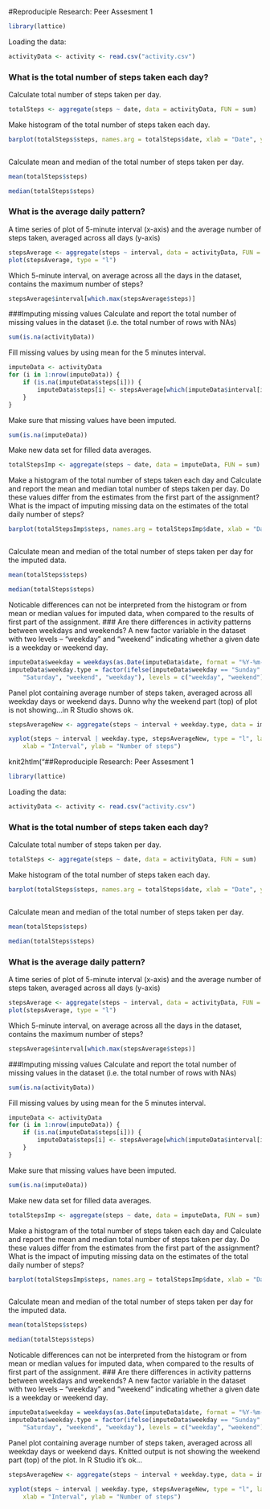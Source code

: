 #Reproduciple Research: Peer Assesment 1

```r
library(lattice)
```


Loading the data:

```r
activityData <- activity <- read.csv("activity.csv")
```
### What is the total number of steps taken each day?
Calculate total number of steps taken per day.
```r
totalSteps <- aggregate(steps ~ date, data = activityData, FUN = sum)
```
Make histogram of the total number of steps taken each day.
```r
barplot(totalSteps$steps, names.arg = totalSteps$date, xlab = "Date", ylab = "Steps")
```
```r

```

Calculate mean and median of the total number of steps taken per day.
```r
mean(totalSteps$steps)
```
```r
median(totalSteps$steps)
```
### What is the average daily pattern?
A time series of plot of 5-minute interval (x-axis) and the average number of steps taken, averaged across all days (y-axis)
```r
stepsAverage <- aggregate(steps ~ interval, data = activityData, FUN = mean)
plot(stepsAverage, type = "l")
```
Which 5-minute interval, on average across all the days in the dataset, contains the maximum number of steps?
```r
stepsAverage$interval[which.max(stepsAverage$steps)]
```
###Imputing missing values
Calculate and report the total number of missing values in the dataset (i.e. the total number of rows with NAs)
```r
sum(is.na(activityData))
```
Fill missing values by using mean for the 5 minutes interval.
```r
imputeData <- activityData 
for (i in 1:nrow(imputeData)) {
    if (is.na(imputeData$steps[i])) {
        imputeData$steps[i] <- stepsAverage[which(imputeData$interval[i] == stepsAverage$interval), ]$steps
    }
}
```
Make sure that missing values have been imputed.
```r
sum(is.na(imputeData))
```
Make new data set for filled data averages.
```r
totalStepsImp <- aggregate(steps ~ date, data = imputeData, FUN = sum)
```
Make a histogram of the total number of steps taken each day and Calculate and report the mean and median total number of steps taken per day. Do these values differ from the estimates from the first part of the assignment? What is the impact of imputing missing data on the estimates of the total daily number of steps?
```r
barplot(totalStepsImp$steps, names.arg = totalStepsImp$date, xlab = "Date", ylab = "Steps")
```
```r

```
Calculate mean and median of the total number of steps taken per day for the imputed data.
```r
mean(totalSteps$steps)
```
```r
median(totalSteps$steps)
```
Noticable differences can not be interpreted from the histogram or from mean or median values for imputed data, when compared to the results of first part of the assignment.
### Are there differences in activity patterns between weekdays and weekends?
A new factor variable in the dataset with two levels – “weekday” and “weekend” indicating whether a given date is a weekday or weekend day.
```r
imputeData$weekday = weekdays(as.Date(imputeData$date, format = "%Y-%m-%d"))
imputeData$weekday.type = factor(ifelse(imputeData$weekday == "Sunday" | imputeData$weekday == 
    "Saturday", "weekend", "weekday"), levels = c("weekday", "weekend"))
```
Panel plot containing average number of steps taken, averaged across all weekday days or weekend days. Dunno why the weekend part (top) of plot is not showing...in R Studio shows ok.
```r
stepsAverageNew <- aggregate(steps ~ interval + weekday.type, data = imputeData, mean)
```
```r
xyplot(steps ~ interval | weekday.type, stepsAverageNew, type = "l", layout = c(1, 2), 
    xlab = "Interval", ylab = "Number of steps")
```
knit2htlm("##Reproduciple Research: Peer Assesment 1

```r
library(lattice)
```


Loading the data:

```r
activityData <- activity <- read.csv("activity.csv")
```
### What is the total number of steps taken each day?
Calculate total number of steps taken per day.
```r
totalSteps <- aggregate(steps ~ date, data = activityData, FUN = sum)
```
Make histogram of the total number of steps taken each day.
```r
barplot(totalSteps$steps, names.arg = totalSteps$date, xlab = "Date", ylab = "Steps")
```
```r

```

Calculate mean and median of the total number of steps taken per day.
```r
mean(totalSteps$steps)
```
```r
median(totalSteps$steps)
```
### What is the average daily pattern?
A time series of plot of 5-minute interval (x-axis) and the average number of steps taken, averaged across all days (y-axis)
```r
stepsAverage <- aggregate(steps ~ interval, data = activityData, FUN = mean)
plot(stepsAverage, type = "l")
```
Which 5-minute interval, on average across all the days in the dataset, contains the maximum number of steps?
```r
stepsAverage$interval[which.max(stepsAverage$steps)]
```
###Imputing missing values
Calculate and report the total number of missing values in the dataset (i.e. the total number of rows with NAs)
```r
sum(is.na(activityData))
```
Fill missing values by using mean for the 5 minutes interval.
```r
imputeData <- activityData 
for (i in 1:nrow(imputeData)) {
    if (is.na(imputeData$steps[i])) {
        imputeData$steps[i] <- stepsAverage[which(imputeData$interval[i] == stepsAverage$interval), ]$steps
    }
}
```
Make sure that missing values have been imputed.
```r
sum(is.na(imputeData))
```
Make new data set for filled data averages.
```r
totalStepsImp <- aggregate(steps ~ date, data = imputeData, FUN = sum)
```
Make a histogram of the total number of steps taken each day and Calculate and report the mean and median total number of steps taken per day. Do these values differ from the estimates from the first part of the assignment? What is the impact of imputing missing data on the estimates of the total daily number of steps?
```r
barplot(totalStepsImp$steps, names.arg = totalStepsImp$date, xlab = "Date", ylab = "Steps")
```
```r

```
Calculate mean and median of the total number of steps taken per day for the imputed data.
```r
mean(totalSteps$steps)
```
```r
median(totalSteps$steps)
```
Noticable differences can not be interpreted from the histogram or from mean or median values for imputed data, when compared to the results of first part of the assignment.
### Are there differences in activity patterns between weekdays and weekends?
A new factor variable in the dataset with two levels – “weekday” and “weekend” indicating whether a given date is a weekday or weekend day.
```r
imputeData$weekday = weekdays(as.Date(imputeData$date, format = "%Y-%m-%d"))
imputeData$weekday.type = factor(ifelse(imputeData$weekday == "Sunday" | imputeData$weekday == 
    "Saturday", "weekend", "weekday"), levels = c("weekday", "weekend"))
```
Panel plot containing average number of steps taken, averaged across all weekday days or weekend days. Knitted output is not showing the weekend part (top) of the plot. In R Studio it's ok...
```r
stepsAverageNew <- aggregate(steps ~ interval + weekday.type, data = imputeData, mean)
```
```r
xyplot(steps ~ interval | weekday.type, stepsAverageNew, type = "l", layout = c(1, 2), 
    xlab = "Interval", ylab = "Number of steps")
```






